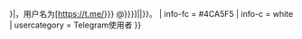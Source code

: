 {{userbox
| border-c      = #4CA5F5
| id            = [[File:Telegram 2019 simple logo.svg|40px]]
| id-c          = white
| id-s          = 20
| info          = 這個用户使用'''[[Telegram]]'''通讯{{#if:{{{@|{{{1|}}}}}}|，用户名为[https://t.me/{{{@|{{{1|}}}}}} @{{{@|{{{1|}}}}}}]||}}。
| info-fc = #4CA5F5
| info-c        = white
| usercategory            = Telegram使用者
}}
<noinclude>
{{doc}}
</noinclude>
